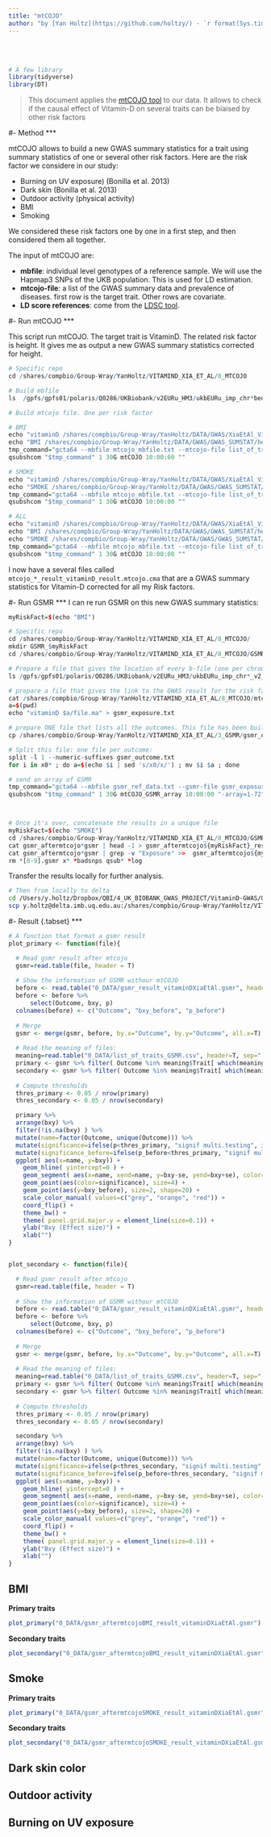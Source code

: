 ```yaml
---
title: "mtCOJO"
author: "by [Yan Holtz](https://github.com/holtzy/) - `r format(Sys.time(), '%d %B %Y')`"
---
```



<br><br>
```r
# A few library
library(tidyverse)
library(DT)
```

>This document applies the [mtCOJO tool]("http://cnsgenomics.com/software/gcta/#mtCOJO") to our data. It allows to check if the causal effect of Vitamin-D on several traits can be biaised by other risk factors



#- Method
***

mtCOJO allows to build a new GWAS summary statistics for a trait using summary statistics of one or several other risk factors. Here are the risk factor we considere in our study:

- Burning on UV exposure) (Bonilla et al. 2013)
- Dark skin  (Bonilla et al. 2013)
- Outdoor activity (physical activity) 
- BMI
- Smoking

We considered these risk factors one by one in a first step, and then considered them all together.  


The input of mtCOJO are:

- **mbfile**:  individual level genotypes of a reference sample. We will use the Hapmap3 SNPs of the UKB population. This is used for LD estimation.
- **mtcojo-file**: a list of the GWAS summary data and prevalence of diseases. first row is the target trait. Other rows are covariate.
- **LD score references**: come from the [LDSC tool](https://github.com/bulik/ldsc).




#- Run mtCOJO
***


This script run mtCOJO. The target trait is VitaminD. The related risk factor is height. It gives me as output a new GWAS summary statistics corrected for height.
```r
# Specific repo
cd /shares/compbio/Group-Wray/YanHoltz/VITAMIND_XIA_ET_AL/8_MTCOJO

# Build mbfile
ls  /gpfs/gpfs01/polaris/Q0286/UKBiobank/v2EURu_HM3/ukbEURu_imp_chr*bed | sed 's/.bed//' > mtcojo_mbfile.txt

# Build mtcojo file. One per risk factor

# BMI
echo "vitaminD /shares/compbio/Group-Wray/YanHoltz/DATA/GWAS/XiaEtAl_VitaminD/GWAS_vitaminD_XiaEtAL.ma" > list_of_trait_BMI.txt
echo "BMI /shares/compbio/Group-Wray/YanHoltz/DATA/GWAS/GWAS_SUMSTAT/height_giant_2014.txt" >> list_of_trait_BMI.txt
tmp_command="gcta64 --mbfile mtcojo_mbfile.txt --mtcojo-file list_of_trait_BMI.txt --ref-ld-chr eur_w_ld_chr/ --w-ld-chr eur_w_ld_chr/ --out mtcojo_BMI_result_vitaminD"
qsubshcom "$tmp_command" 1 30G mtCOJO 10:00:00 ""

# SMOKE
echo "vitaminD /shares/compbio/Group-Wray/YanHoltz/DATA/GWAS/XiaEtAl_VitaminD/GWAS_vitaminD_XiaEtAL.ma" > list_of_trait_SMOKE.txt
echo "SMOKE /shares/compbio/Group-Wray/YanHoltz/DATA/GWAS/GWAS_SUMSTAT/ukbEUR_SI_cojo.txt" >> list_of_trait_SMOKE.txt
tmp_command="gcta64 --mbfile mtcojo_mbfile.txt --mtcojo-file list_of_trait_SMOKE.txt --ref-ld-chr eur_w_ld_chr/ --w-ld-chr eur_w_ld_chr/ --out mtcojo_SMOKE_result_vitaminD"
qsubshcom "$tmp_command" 1 30G mtCOJO 10:00:00 ""

# ALL
echo "vitaminD /shares/compbio/Group-Wray/YanHoltz/DATA/GWAS/XiaEtAl_VitaminD/GWAS_vitaminD_XiaEtAL.ma" > list_of_trait_ALL.txt
echo "BMI /shares/compbio/Group-Wray/YanHoltz/DATA/GWAS/GWAS_SUMSTAT/height_giant_2014.txt" >> list_of_trait_ALL.txt
echo "SMOKE /shares/compbio/Group-Wray/YanHoltz/DATA/GWAS/GWAS_SUMSTAT/ukbEUR_SI_cojo.txt" >> list_of_trait_ALL.txt
tmp_command="gcta64 --mbfile mtcojo_mbfile.txt --mtcojo-file list_of_trait_ALL.txt --ref-ld-chr eur_w_ld_chr/ --w-ld-chr eur_w_ld_chr/ --out mtcojo_ALL_result_vitaminD"
qsubshcom "$tmp_command" 1 30G mtCOJO 10:00:00 ""
```

I now have a several files called `mtcojo_*_result_vitaminD_result.mtcojo.cma` that are a GWAS summary statistics for Vitamin-D corrected for all my Risk factors.






#- Run GSMR
***
I can re run GSMR on this new GWAS summary statistics:

```r

myRiskFact=$(echo "BMI")

# Specific repo
cd /shares/compbio/Group-Wray/YanHoltz/VITAMIND_XIA_ET_AL/8_MTCOJO/
mkdir GSMR_$myRiskFact
cd /shares/compbio/Group-Wray/YanHoltz/VITAMIND_XIA_ET_AL/8_MTCOJO/GSMR_$myRiskFact

# Prepare a file that gives the location of every b-file (one per chromosome)
ls /gpfs/gpfs01/polaris/Q0286/UKBiobank/v2EURu_HM3/ukbEURu_imp_chr*_v2_HM3_QC.bed | sed 's/.bed//' > gsmr_ref_data.txt

# prepare a file that gives the link to the GWAS result for the risk factor = Vitamin D. After correction for risk factors
cat /shares/compbio/Group-Wray/YanHoltz/VITAMIND_XIA_ET_AL/8_MTCOJO/mtcojo_${myRiskFact}_result_vitaminD.mtcojo.cma | cut -f1-8 > file.ma
a=$(pwd)
echo "vitaminD $a/file.ma" > gsmr_exposure.txt

# prepare ONE file that lists all the outcomes. This file has been build in Excel format locally
cp /shares/compbio/Group-Wray/YanHoltz/VITAMIND_XIA_ET_AL/3_GSMR/gsmr_outcome.txt .

# Split this file: one file per outcome:
split -l 1 --numeric-suffixes gsmr_outcome.txt 
for i in x0* ; do a=$(echo $i | sed 's/x0/x/') ; mv $i $a ; done

# send an array of GSMR
tmp_command="gcta64 --mbfile gsmr_ref_data.txt --gsmr-file gsmr_exposure.txt x{TASK_ID}  --gsmr-direction 0 --out gsmr_aftermtcojo${myRiskFact}_result_vitaminDXiaEtAl_{TASK_ID}"
qsubshcom "$tmp_command" 1 30G mtCOJO_GSMR_array 10:00:00 "-array=1-72"



# Once it's over, concatenate the results in a unique file
myRiskFact=$(echo "SMOKE")
cd /shares/compbio/Group-Wray/YanHoltz/VITAMIND_XIA_ET_AL/8_MTCOJO/GSMR_${myRiskFact}
cat gsmr_aftermtcojo*gsmr | head -1 > gsmr_aftermtcojo${myRiskFact}_result_vitaminDXiaEtAl.gsmr
cat gsmr_aftermtcojo*gsmr | grep -v "Exposure" >>  gsmr_aftermtcojo${myRiskFact}_result_vitaminDXiaEtAl.gsmr
rm *[0-9].gsmr x* *badsnps qsub* *log
```

Transfer the results locally for further analysis.
```bash
# Then from locally to delta
cd /Users/y.holtz/Dropbox/QBI/4_UK_BIOBANK_GWAS_PROJECT/VitaminD-GWAS/0_DATA
scp y.holtz@delta.imb.uq.edu.au:/shares/compbio/Group-Wray/YanHoltz/VITAMIND_XIA_ET_AL/8_MTCOJO/GSMR*/gsmr_aftermtcojo*_result_vitaminDXiaEtAl.gsmr .
```





#- Result {.tabset}
***



```r
# A function that format a gsmr result
plot_primary <- function(file){

  # Read gsmr result after mtcojo
  gsmr=read.table(file, header = T)
  
  # Show the information of GSMR withour mtCOJO
  before <- read.table("0_DATA/gsmr_result_vitaminDXiaEtAl.gsmr", header = T)
  before <- before %>%
      select(Outcome, bxy, p)
  colnames(before) <- c("Outcome", "bxy_before", "p_before")
  
  # Merge
  gsmr <- merge(gsmr, before, by.x="Outcome", by.y="Outcome", all.x=T)
  
  # Read the meaning of files:
  meaning=read.table("0_DATA/list_of_traits_GSMR.csv", header=T, sep=",")
  primary <- gsmr %>% filter( Outcome %in% meaning$Trait[ which(meaning$Main=="X") ] )
  secondary <- gsmr %>% filter( Outcome %in% meaning$Trait[ which(meaning$Main!="X") ] )
  
  # Compute thresholds
  thres_primary <- 0.05 / nrow(primary)
  thres_secondary <- 0.05 / nrow(secondary)

  primary %>%
  arrange(bxy) %>%
  filter(!is.na(bxy) ) %>% 
  mutate(name=factor(Outcome, unique(Outcome))) %>%
  mutate(significance=ifelse(p<thres_primary, "signif multi.testing", ifelse(p<0.05, "signif", "nonSignif") ) ) %>%
  mutate(significance_before=ifelse(p_before<thres_primary, "signif multi.testing", ifelse(p<0.05, "signif", "nonSignif") ) ) %>%
  ggplot( aes(x=name, y=bxy)) +
    geom_hline( yintercept=0 ) +
    geom_segment( aes(x=name, xend=name, y=bxy-se, yend=bxy+se), color="skyblue", alpha=0.7) +
    geom_point(aes(color=significance), size=4) +
    geom_point(aes(y=bxy_before), size=2, shape=20) +
    scale_color_manual( values=c("grey", "orange", "red")) +
    coord_flip() +
    theme_bw() +
    theme( panel.grid.major.y = element_line(size=0.1)) +
    ylab("Bxy (Effect size)") +
    xlab("")
}


plot_secondary <- function(file){

  # Read gsmr result after mtcojo
  gsmr=read.table(file, header = T)
  
  # Show the information of GSMR withour mtCOJO
  before <- read.table("0_DATA/gsmr_result_vitaminDXiaEtAl.gsmr", header = T)
  before <- before %>%
      select(Outcome, bxy, p)
  colnames(before) <- c("Outcome", "bxy_before", "p_before")
  
  # Merge
  gsmr <- merge(gsmr, before, by.x="Outcome", by.y="Outcome", all.x=T)
  
  # Read the meaning of files:
  meaning=read.table("0_DATA/list_of_traits_GSMR.csv", header=T, sep=",")
  primary <- gsmr %>% filter( Outcome %in% meaning$Trait[ which(meaning$Main=="X") ] )
  secondary <- gsmr %>% filter( Outcome %in% meaning$Trait[ which(meaning$Main!="X") ] )
  
  # Compute thresholds
  thres_primary <- 0.05 / nrow(primary)
  thres_secondary <- 0.05 / nrow(secondary)

  secondary %>%
  arrange(bxy) %>%
  filter(!is.na(bxy) ) %>% 
  mutate(name=factor(Outcome, unique(Outcome))) %>%
  mutate(significance=ifelse(p<thres_secondary, "signif multi.testing", ifelse(p<0.05, "signif", "nonSignif") ) ) %>%
  mutate(significance_before=ifelse(p_before<thres_secondary, "signif multi.testing", ifelse(p<0.05, "signif", "nonSignif") ) ) %>%
  ggplot( aes(x=name, y=bxy)) +
    geom_hline( yintercept=0 ) +
    geom_segment( aes(x=name, xend=name, y=bxy-se, yend=bxy+se), color="skyblue", alpha=0.7) +
    geom_point(aes(color=significance), size=4) +
    geom_point(aes(y=bxy_before), size=2, shape=20) +
    scale_color_manual( values=c("grey", "orange", "red")) +
    coord_flip() +
    theme_bw() +
    theme( panel.grid.major.y = element_line(size=0.1)) +
    ylab("Bxy (Effect size)") +
    xlab("")
}

```

## BMI

**Primary traits**
```r
plot_primary("0_DATA/gsmr_aftermtcojoBMI_result_vitaminDXiaEtAl.gsmr")
```

**Secondary traits**
```r
plot_secondary("0_DATA/gsmr_aftermtcojoBMI_result_vitaminDXiaEtAl.gsmr")
```


## Smoke

**Primary traits**
```r
plot_primary("0_DATA/gsmr_aftermtcojoSMOKE_result_vitaminDXiaEtAl.gsmr")
```

**Secondary traits**
```r
plot_secondary("0_DATA/gsmr_aftermtcojoSMOKE_result_vitaminDXiaEtAl.gsmr")
```


## Dark skin color

## Outdoor activity

## Burning on UV exposure



